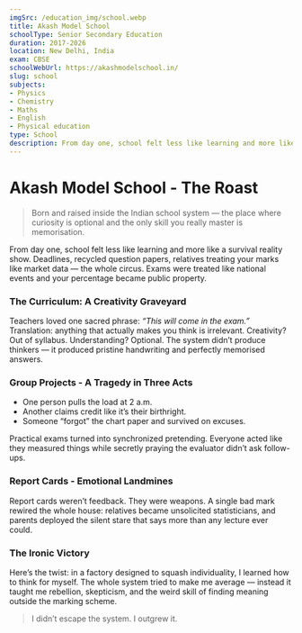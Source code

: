 ```yaml
---
imgSrc: /education_img/school.webp
title: Akash Model School
schoolType: Senior Secondary Education
duration: 2017-2026
location: New Delhi, India
exam: CBSE
schoolWebUrl: https://akashmodelschool.in/
slug: school
subjects: 
- Physics
- Chemistry
- Maths
- English
- Physical education
type: School
description: From day one, school felt less like learning and more like a survival reality show. Deadlines, recycled question papers, relatives treating your marks like market data.
---
```


# Akash Model School - The Roast

> Born and raised inside the Indian school system — the place where curiosity is optional and the only skill you really master is memorisation.

From day one, school felt less like learning and more like a survival reality show. Deadlines, recycled question papers, relatives treating your marks like market data — the whole circus. Exams were treated like national events and your percentage became public property.

### The Curriculum: A Creativity Graveyard

Teachers loved one sacred phrase: *“This will come in the exam.”*  
Translation: anything that actually makes you think is irrelevant. Creativity? Out of syllabus. Understanding? Optional. The system didn’t produce thinkers — it produced pristine handwriting and perfectly memorised answers.

### Group Projects - A Tragedy in Three Acts

- One person pulls the load at 2 a.m.  
- Another claims credit like it’s their birthright.  
- Someone “forgot” the chart paper and survived on excuses.

Practical exams turned into synchronized pretending. Everyone acted like they measured things while secretly praying the evaluator didn’t ask follow-ups.

### Report Cards - Emotional Landmines

Report cards weren’t feedback. They were weapons. A single bad mark rewired the whole house: relatives became unsolicited statisticians, and parents deployed the silent stare that says more than any lecture ever could.

### The Ironic Victory

Here’s the twist: in a factory designed to squash individuality, I learned how to think for myself. The whole system tried to make me average — instead it taught me rebellion, skepticism, and the weird skill of finding meaning outside the marking scheme.

> I didn’t escape the system. I outgrew it.
